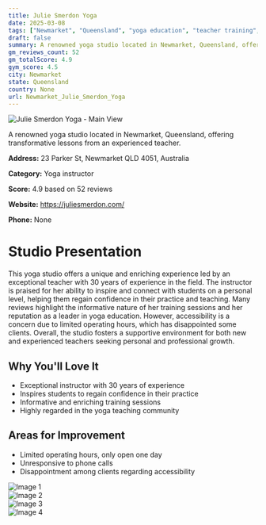 ```yaml
---
title: Julie Smerdon Yoga
date: 2025-03-08
tags: ["Newmarket", "Queensland", "yoga education", "teacher training", "supportive atmosphere", "teacher-focused", "Newmarket"]  
draft: false
summary: A renowned yoga studio located in Newmarket, Queensland, offering transformative lessons from an experienced teacher.
gm_reviews_count: 52
gm_totalScore: 4.9
gym_score: 4.5
city: Newmarket
state: Queensland
country: None
url: Newmarket_Julie_Smerdon_Yoga
---
```


<div className="aspect-[16/9] relative my-8">
  <img 
    src="https://lh5.googleusercontent.com/p/AF1QipNeXXrmL3TMbYQnethLTCtbJFivCtK5G3d4HQ3j=w1920-h1080-k-no"
    alt="Julie Smerdon Yoga - Main View"
    className="object-cover absolute inset-0 w-full h-full rounded-lg"
  />
</div>

A renowned yoga studio located in Newmarket, Queensland, offering transformative lessons from an experienced teacher.

**Address:** 23 Parker St, Newmarket QLD 4051, Australia

**Category:** Yoga instructor

**Score:** 4.9 based on 52 reviews

**Website:** https://juliesmerdon.com/

**Phone:** None

# Studio Presentation

This yoga studio offers a unique and enriching experience led by an exceptional teacher with 30 years of experience in the field. The instructor is praised for her ability to inspire and connect with students on a personal level, helping them regain confidence in their practice and teaching. Many reviews highlight the informative nature of her training sessions and her reputation as a leader in yoga education. However, accessibility is a concern due to limited operating hours, which has disappointed some clients. Overall, the studio fosters a supportive environment for both new and experienced teachers seeking personal and professional growth.

## Why You'll Love It

- Exceptional instructor with 30 years of experience
- Inspires students to regain confidence in their practice
- Informative and enriching training sessions
- Highly regarded in the yoga teaching community

## Areas for Improvement

- Limited operating hours, only open one day
- Unresponsive to phone calls
- Disappointment among clients regarding accessibility

<div className="grid grid-cols-1 xl:grid-cols-2 gap-4 my-8">
<div className="aspect-[4/3] relative"><img src="https://lh5.googleusercontent.com/p/AF1QipN-NoShx5fhcgJUr00O2psYgvOL0B7s82ZFPv9i=w1920-h1080-k-no" alt="Image 1" className="object-cover absolute inset-0 w-full h-full rounded-lg" /></div>
<div className="aspect-[4/3] relative"><img src="https://lh5.googleusercontent.com/p/AF1QipOBZcQ-rQvpK6CgxIZUdUdSmRucYtxoJn0APFGZ=w1920-h1080-k-no" alt="Image 2" className="object-cover absolute inset-0 w-full h-full rounded-lg" /></div>
<div className="aspect-[4/3] relative"><img src="https://lh5.googleusercontent.com/p/AF1QipNc7Jddigj0Rwa3pSowXbsyJ_JmSeDWUN7upfDY=w1920-h1080-k-no" alt="Image 3" className="object-cover absolute inset-0 w-full h-full rounded-lg" /></div>
<div className="aspect-[4/3] relative"><img src="https://streetviewpixels-pa.googleapis.com/v1/thumbnail?panoid=AWhbLxqgJ6UHJfiRwzckHQ&cb_client=maps_sv.tactile.gps&w=203&h=100&yaw=195.47511&pitch=0&thumbfov=100" alt="Image 4" className="object-cover absolute inset-0 w-full h-full rounded-lg" /></div>
</div>